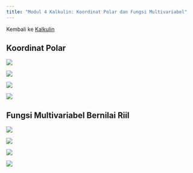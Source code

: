 ```yaml
---
title: "Modul 4 Kalkulin: Koordinat Polar dan Fungsi Multivariabel"
---
```


Kembali ke [Kalkulin](./kalkulin2024genap.qmd)

## Koordinat Polar

![](https://res.cloudinary.com/tahun2025/image/upload/v1744068819/Modul_4a_Kalkulin_Koordinat_Polar_page-0001_xeramw.jpg)

![](https://res.cloudinary.com/tahun2025/image/upload/v1744068823/Modul_4a_Kalkulin_Koordinat_Polar_page-0002_y4wbth.jpg)

![](https://res.cloudinary.com/tahun2025/image/upload/v1744068823/Modul_4a_Kalkulin_Koordinat_Polar_page-0003_bh1bo2.jpg)

![](https://res.cloudinary.com/tahun2025/image/upload/v1744068818/Modul_4a_Kalkulin_Koordinat_Polar_page-0004_vmh71d.jpg)

## Fungsi Multivariabel Bernilai Riil

![](https://res.cloudinary.com/tahun2025/image/upload/v1744068821/Modul_4b_Kalkulin_Fungsi_Multivariabel_page-0001_yv20zw.jpg)

![](https://res.cloudinary.com/tahun2025/image/upload/v1744068822/Modul_4b_Kalkulin_Fungsi_Multivariabel_page-0002_dt1h9x.jpg)

![](https://res.cloudinary.com/tahun2025/image/upload/v1744068824/Modul_4b_Kalkulin_Fungsi_Multivariabel_page-0003_swhjlr.jpg)

![](https://res.cloudinary.com/tahun2025/image/upload/v1744068824/Modul_4b_Kalkulin_Fungsi_Multivariabel_page-0004_hfb74y.jpg)
